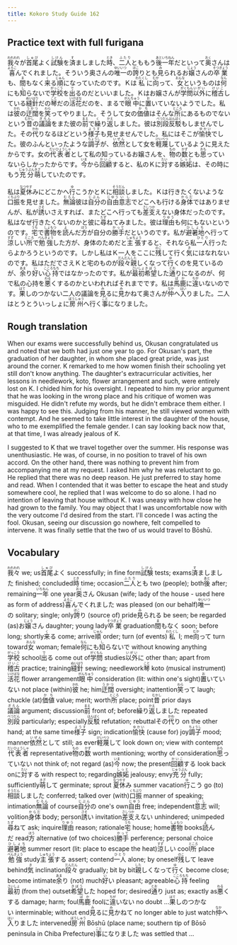 ```yaml
---
title: Kokoro Study Guide 162
---
```


## Practice text with full furigana

<p>
<ruby><rb>我々</rb><rt>われわれ</rt></ruby>が<ruby><rb>首尾</rb><rt>しゅび</rt></ruby>よく<ruby><rb>試験</rb><rt>しけん</rt></ruby>を<ruby><rb>済</rb><rt>す</rt></ruby>ましました<ruby><rb>時</rb><rt>とき</rt></ruby>、<ruby><rb>二人</rb><rt>ふたり</rt></ruby>とももう<ruby><rb>後</rb><rt>あと</rt></ruby><ruby><rb>一年</rb><rt>いちねん</rt></ruby>だといって<ruby><rb>奥</rb><rt>おく</rt></ruby>さんは<ruby><rb>喜</rb><rt>よろこ</rt></ruby>んでくれました。そういう奥さんの<ruby><rb>唯一</rb><rt>ゆいいつ</rt></ruby>の<ruby><rb>誇</rb><rt>ほこ</rt></ruby>りとも<ruby><rb>見</rb><rt>み</rt></ruby>られるお<ruby><rb>嬢</rb><rt>じょう</rt></ruby>さんの<ruby><rb>卒業</rb><rt>そつぎょう</rt></ruby>も、<ruby><rb>間</rb><rt>ま</rt></ruby>もなく<ruby><rb>来</rb><rt>く</rt></ruby>る<ruby><rb>順</rb><rt>じゅん</rt></ruby>になっていたのです。Ｋは<ruby><rb>私</rb><rt>わたくし</rt></ruby>に<ruby><rb>向</rb><rt>むか</rt></ruby>って、<ruby><rb>女</rb><rt>おんな</rt></ruby>というものは<ruby><rb>何</rb><rt>なん</rt></ruby>にも<ruby><rb>知</rb><rt>し</rt></ruby>らないで<ruby><rb>学校</rb><rt>がっこう</rt></ruby>を<ruby><rb>出</rb><rt>で</rt></ruby>るのだといいました。Ｋはお嬢さんが<ruby><rb>学問</rb><rt>がくもん</rt></ruby><ruby><rb>以外</rb><rt>いがい</rt></ruby>に<ruby><rb>稽古</rb><rt>けいこ</rt></ruby>している<ruby><rb>縫針</rb><rt>ぬいはり</rt></ruby>だの<ruby><rb>琴</rb><rt>こと</rt></ruby>だの<ruby><rb>活花</rb><rt>いけばな</rt></ruby>だのを、まるで<ruby><rb>眼中</rb><rt>がんちゅう</rt></ruby>に<ruby><rb>置</rb><rt>お</rt></ruby>いていないようでした。私は<ruby><rb>彼</rb><rt>かれ</rt></ruby>の<ruby><rb>迂闊</rb><rt>うかつ</rt></ruby>を<ruby><rb>笑</rb><rt>わら</rt></ruby>ってやりました。そうして女の<ruby><rb>価値</rb><rt>かち</rt></ruby>はそんな<ruby><rb>所</rb><rt>ところ</rt></ruby>にあるものでないという<ruby><rb>昔</rb><rt>むかし</rt></ruby>の<ruby><rb>議論</rb><rt>ぎろん</rt></ruby>をまた彼の<ruby><rb>前</rb><rt>まえ</rt></ruby>で<ruby><rb>繰</rb><rt>く</rt></ruby>り<ruby><rb>返</rb><rt>かえ</rt></ruby>しました。彼は<ruby><rb>別段</rb><rt>べつだん</rt></ruby><ruby><rb>反駁</rb><rt>はんばく</rt></ruby>もしませんでした。その<ruby><rb>代</rb><rt>かわ</rt></ruby>りなるほどという<ruby><rb>様子</rb><rt>ようす</rt></ruby>も見せませんでした。私にはそこが<ruby><rb>愉快</rb><rt>ゆかい</rt></ruby>でした。彼のふんといったような<ruby><rb>調子</rb><rt>ちょうし</rt></ruby>が、<ruby><rb>依然</rb><rt>いぜん</rt></ruby>として女を<ruby><rb>軽蔑</rb><rt>けいべつ</rt></ruby>しているように見えたからです。女の<ruby><rb>代表者</rb><rt>だいひょうしゃ</rt></ruby>として私の知っているお嬢さんを、<ruby><rb>物</rb><rt>もの</rt></ruby>の<ruby><rb>数</rb><rt>かず</rt></ruby>とも<ruby><rb>思</rb><rt>おも</rt></ruby>っていないらしかったからです。<ruby><rb>今</rb><rt>いま</rt></ruby>から<ruby><rb>回顧</rb><rt>かいこ</rt></ruby>すると、私のＫに<ruby><rb>対</rb><rt>たい</rt></ruby>する<ruby><rb>嫉妬</rb><rt>しっと</rt></ruby>は、その時にもう<ruby><rb>充分</rb><rt>じゅうぶん</rt></ruby><ruby><rb>萌</rb><rt>きざ</rt></ruby>していたのです。
</p>

<p>
私は<ruby><rb>夏休</rb><rt>なつやす</rt></ruby>みにどこかへ<ruby><rb>行</rb><rt>ゆ</rt></ruby>こうかとＫに<ruby><rb>相談</rb><rt>そうだん</rt></ruby>しました。Ｋは行きたくないような<ruby><rb>口振</rb><rt>くちぶり</rt></ruby>を見せました。<ruby><rb>無論</rb><rt>むろん</rt></ruby>彼は<ruby><rb>自分</rb><rt>じぶん</rt></ruby>の<ruby><rb>自由</rb><rt>じゆう</rt></ruby><ruby><rb>意志</rb><rt>いし</rt></ruby>でどこへも行ける<ruby><rb>身体</rb><rt>からだ</rt></ruby>ではありませんが、私が<ruby><rb>誘</rb><rt>さそ</rt></ruby>いさえすれば、またどこへ行っても<ruby><rb>差支</rb><rt>さしつか</rt></ruby>えない身体だったのです。私はなぜ行きたくないのかと彼に<ruby><rb>尋</rb><rt>たず</rt></ruby>ねてみました。彼は<ruby><rb>理由</rb><rt>りゆう</rt></ruby>も何にもないというのです。<ruby><rb>宅</rb><rt>うち</rt></ruby>で<ruby><rb>書物</rb><rt>しょもつ</rt></ruby>を<ruby><rb>読</rb><rt>よ</rt></ruby>んだ<ruby><rb>方</rb><rt>ほう</rt></ruby>が自分の<ruby><rb>勝手</rb><rt>かって</rt></ruby>だというのです。私が<ruby><rb>避暑地</rb><rt>ひしょち</rt></ruby>へ行って<ruby><rb>涼</rb><rt>すず</rt></ruby>しい<ruby><rb>所</rb><rt>ところ</rt></ruby>で<ruby><rb>勉強</rb><rt>べんきょう</rt></ruby>した方が、身体のためだと<ruby><rb>主張</rb><rt>しゅちょう</rt></ruby>すると、それなら私<ruby><rb>一人</rb><rt>ひとり</rt></ruby>行ったらよかろうというのです。しかし私はＫ一人をここに<ruby><rb>残</rb><rt>のこ</rt></ruby>して行く<ruby><rb>気</rb><rt>き</rt></ruby>にはなれないのです。私はただでさえＫと宅のものが<ruby><rb>段々</rb><rt>だんだん</rt></ruby><ruby><rb>親</rb><rt>した</rt></ruby>しくなって<ruby><rb>行</rb><rt>ゆ</rt></ruby>くのを見ているのが、<ruby><rb>余</rb><rt>あま</rt></ruby>り<ruby><rb>好</rb><rt>い</rt></ruby>い<ruby><rb>心持</rb><rt>こころもち</rt></ruby>ではなかったのです。私が<ruby><rb>最初</rb><rt>さいしょ</rt></ruby><ruby><rb>希望</rb><rt>きぼう</rt></ruby>した<ruby><rb>通</rb><rt>とお</rt></ruby>りになるのが、何で私の心持を<ruby><rb>悪</rb><rt>わる</rt></ruby>くするのかといわれればそれまでです。私は<ruby><rb>馬鹿</rb><rt>ばか</rt></ruby>に<ruby><rb>違</rb><rt>ちが</rt></ruby>いないのです。<ruby><rb>果</rb><rt>はて</rt></ruby>しのつかない二人の議論を<ruby><rb>見</rb><rt>み</rt></ruby>るに<ruby><rb>見</rb><rt>み</rt></ruby>かねて奥さんが<ruby><rb>仲</rb><rt>なか</rt></ruby>へ<ruby><rb>入</rb><rt>はい</rt></ruby>りました。二人はとうとういっしょに<ruby><rb>房州</rb><rt>ぼうしゅう</rt></ruby>へ行く<ruby><rb>事</rb><rt>こと</rt></ruby>になりました。
</p>


## Rough translation

When our exams were successfully behind us, Okusan congratulated us and noted that we both had just one year to go. For Okusan's part, the graduation of her daughter, in whom she placed great pride, was just around the corner. K remarked to me how women finish their schooling yet still don't know anything. The daughter's extracurricular activities, her lessons in needlework, koto, flower arrangement and such, were entirely lost on K. I chided him for his oversight. I repeated to him my prior argument that he was looking in the wrong place and his critique of women was misguided. He didn't refute my words, but he didn't embrace them either. I was happy to see this. Judging from his manner, he still viewed women with contempt. And he seemed to take little interest in the daughter of the house, who to me exemplified the female gender. I can say looking back now that, at that time, I was already jealous of K.

I suggested to K that we travel together over the summer. His response was unenthusiastic. He was, of course, in no position to travel of his own accord. On the other hand, there was nothing to prevent him from accompanying me at my request. I asked him why he was reluctant to go. He replied that there was no deep reason. He just preferred to stay home and read. When I contended that it was better to escape the heat and study somewhere cool, he replied that I was welcome to do so alone. I had no intention of leaving that house without K. I was uneasy with how close he had grown to the family. You may object that I was uncomfortable now with the very outcome I'd desired from the start. I'll concede I was acting the fool. Okusan, seeing our discussion go nowhere, felt compelled to intervene. It was finally settle that the two of us would travel to Bōshū.      


## Vocabulary

<p>
<span class="vocabstudy"><ruby><rb>我々</rb><rt>われわれ</rt></ruby>&nbsp;we; us</span><span class="vocabstudy"><ruby><rb>首尾</rb><rt>しゅび</rt></ruby>よく&nbsp;successfully; in fine form</span><span class="vocabstudy"><ruby><rb>試験</rb><rt>しけん</rt></ruby>&nbsp;tests; exams</span><span class="vocabstudy"><ruby><rb>済</rb><rt>す</rt></ruby>ましました&nbsp;finished; concluded</span><span class="vocabstudy"><ruby><rb>時</rb><rt>とき</rt></ruby>&nbsp;time; occasion</span><span class="vocabstudy"><ruby><rb>二人</rb><rt>ふたり</rt></ruby>とも&nbsp;two (people); both</span><span class="vocabstudy"><ruby><rb>後</rb><rt>あと</rt></ruby>&nbsp;after; remaining</span><span class="vocabstudy"><ruby><rb>一年</rb><rt>いちねん</rt></ruby>&nbsp;one year</span><span class="vocabstudy"><ruby><rb>奥</rb><rt>おく</rt></ruby>さん&nbsp;Okusan (wife; lady of the house - used here as form of address)</span><span class="vocabstudy"><ruby><rb>喜</rb><rt>よろこ</rt></ruby>んでくれました&nbsp;was pleased (on our behalf)</span><span class="vocabstudy"><ruby><rb>唯一</rb><rt>ゆいいつ</rt></ruby>の&nbsp;solitary; single; only</span><span class="vocabstudy"><ruby><rb>誇</rb><rt>ほこ</rt></ruby>り&nbsp;(source of) pride</span><span class="vocabstudy"><ruby><rb>見</rb><rt>み</rt></ruby>られる&nbsp;be seen; be regarded (as)</span><span class="vocabstudy">お<ruby><rb>嬢</rb><rt>じょう</rt></ruby>さん&nbsp;daughter; young lady</span><span class="vocabstudy"><ruby><rb>卒業</rb><rt>そつぎょう</rt></ruby>&nbsp;graduation</span><span class="vocabstudy"><ruby><rb>間</rb><rt>ま</rt></ruby>もなく&nbsp;soon; before long; shortly</span><span class="vocabstudy"><ruby><rb>来</rb><rt>く</rt></ruby>る&nbsp;come; arrive</span><span class="vocabstudy"><ruby><rb>順</rb><rt>じゅん</rt></ruby>&nbsp;order; turn (of events)</span><span class="vocabstudy"><ruby><rb>私</rb><rt>わたくし</rt></ruby>&nbsp;I; me</span><span class="vocabstudy"><ruby><rb>向</rb><rt>むか</rt></ruby>って&nbsp;turn toward</span><span class="vocabstudy"><ruby><rb>女</rb><rt>おんな</rt></ruby>&nbsp;woman; female</span><span class="vocabstudy"><ruby><rb>何</rb><rt>なん</rt></ruby>にも<ruby><rb>知</rb><rt>し</rt></ruby>らないで&nbsp;without knowing anything</span><span class="vocabstudy"><ruby><rb>学校</rb><rt>がっこう</rt></ruby>&nbsp;school</span><span class="vocabstudy"><ruby><rb>出</rb><rt>で</rt></ruby>る&nbsp;come out of</span><span class="vocabstudy"><ruby><rb>学問</rb><rt>がくもん</rt></ruby>&nbsp;studies</span><span class="vocabstudy"><ruby><rb>以外</rb><rt>いがい</rt></ruby>に&nbsp;other than; apart from</span><span class="vocabstudy"><ruby><rb>稽古</rb><rt>けいこ</rt></ruby>&nbsp;practice; training</span><span class="vocabstudy"><ruby><rb>縫針</rb><rt>ぬいはり</rt></ruby>&nbsp;sewing; needlework</span><span class="vocabstudy"><ruby><rb>琴</rb><rt>こと</rt></ruby>&nbsp;koto (musical instrument)</span><span class="vocabstudy"><ruby><rb>活花</rb><rt>いけばな</rt></ruby>&nbsp;flower arrangement</span><span class="vocabstudy"><ruby><rb>眼中</rb><rt>がんちゅう</rt></ruby>&nbsp;consideration (lit: within one's sight)</span><span class="vocabstudy"><ruby><rb>置</rb><rt>お</rt></ruby>いていない&nbsp;not place (within)</span><span class="vocabstudy"><ruby><rb>彼</rb><rt>かれ</rt></ruby>&nbsp;he; him</span><span class="vocabstudy"><ruby><rb>迂闊</rb><rt>うかつ</rt></ruby>&nbsp;oversight; inattention</span><span class="vocabstudy"><ruby><rb>笑</rb><rt>わら</rt></ruby>って&nbsp;laugh; chuckle (at)</span><span class="vocabstudy"><ruby><rb>価値</rb><rt>かち</rt></ruby>&nbsp;value; merit; worth</span><span class="vocabstudy"><ruby><rb>所</rb><rt>ところ</rt></ruby>&nbsp;place; point</span><span class="vocabstudy"><ruby><rb>昔</rb><rt>むかし</rt></ruby>&nbsp;prior days</span><span class="vocabstudy"><ruby><rb>議論</rb><rt>ぎろん</rt></ruby>&nbsp;argument; discussion</span><span class="vocabstudy"><ruby><rb>前</rb><rt>まえ</rt></ruby>&nbsp;front of; before</span><span class="vocabstudy"><ruby><rb>繰</rb><rt>く</rt></ruby>り<ruby><rb>返</rb><rt>かえ</rt></ruby>しました&nbsp;repeated</span><span class="vocabstudy"><ruby><rb>別段</rb><rt>べつだん</rt></ruby>&nbsp;particularly; especially</span><span class="vocabstudy"><ruby><rb>反駁</rb><rt>はんばく</rt></ruby>&nbsp;refutation; rebuttal</span><span class="vocabstudy">その<ruby><rb>代</rb><rt>かわ</rt></ruby>り&nbsp;on the other hand; at the same time</span><span class="vocabstudy"><ruby><rb>様子</rb><rt>ようす</rt></ruby>&nbsp;sign; indication</span><span class="vocabstudy"><ruby><rb>愉快</rb><rt>ゆかい</rt></ruby>&nbsp;(cause for) joy</span><span class="vocabstudy"><ruby><rb>調子</rb><rt>ちょうし</rt></ruby>&nbsp;mood; manner</span><span class="vocabstudy"><ruby><rb>依然</rb><rt>いぜん</rt></ruby>として&nbsp;still; as ever</span><span class="vocabstudy"><ruby><rb>軽蔑</rb><rt>けいべつ</rt></ruby>して&nbsp;look down on; view with contempt</span><span class="vocabstudy"><ruby><rb>代表者</rb><rt>だいひょうしゃ</rt></ruby>&nbsp;representative</span><span class="vocabstudy"><ruby><rb>物</rb><rt>もの</rt></ruby>の<ruby><rb>数</rb><rt>かず</rt></ruby>&nbsp;worth mentioning; worthy of consideration</span><span class="vocabstudy"><ruby><rb>思</rb><rt>おも</rt></ruby>っていない&nbsp;not think of; not regard (as)</span><span class="vocabstudy"><ruby><rb>今</rb><rt>いま</rt></ruby>&nbsp;now; the present</span><span class="vocabstudy"><ruby><rb>回顧</rb><rt>かいこ</rt></ruby>する&nbsp;look back on</span><span class="vocabstudy">に<ruby><rb>対</rb><rt>たい</rt></ruby>する&nbsp;with respect to; regarding</span><span class="vocabstudy"><ruby><rb>嫉妬</rb><rt>しっと</rt></ruby>&nbsp;jealousy; envy</span><span class="vocabstudy"><ruby><rb>充分</rb><rt>じゅうぶん</rt></ruby>&nbsp;fully; sufficiently</span><span class="vocabstudy"><ruby><rb>萌</rb><rt>きざ</rt></ruby>して&nbsp;germinate; sprout</span>
<span class="vocabstudy"><ruby><rb>夏休</rb><rt>なつやす</rt></ruby>み&nbsp;summer vacation</span><span class="vocabstudy"><ruby><rb>行</rb><rt>ゆ</rt></ruby>こう&nbsp;go (to)</span><span class="vocabstudy"><ruby><rb>相談</rb><rt>そうだん</rt></ruby>しました&nbsp;conferred; talked over (with)</span><span class="vocabstudy"><ruby><rb>口振</rb><rt>くちぶり</rt></ruby>&nbsp;manner of speaking; intimation</span><span class="vocabstudy"><ruby><rb>無論</rb><rt>むろん</rt></ruby>&nbsp;of course</span><span class="vocabstudy"><ruby><rb>自分</rb><rt>じぶん</rt></ruby>の&nbsp;one's own</span><span class="vocabstudy"><ruby><rb>自由</rb><rt>じゆう</rt></ruby>&nbsp;free; independent</span><span class="vocabstudy"><ruby><rb>意志</rb><rt>いし</rt></ruby>&nbsp;will; volition</span><span class="vocabstudy"><ruby><rb>身体</rb><rt>からだ</rt></ruby>&nbsp;body; person</span><span class="vocabstudy"><ruby><rb>誘</rb><rt>さそ</rt></ruby>い&nbsp;invitation</span><span class="vocabstudy"><ruby><rb>差支</rb><rt>さしつか</rt></ruby>えない&nbsp;unhindered; unimpeded</span><span class="vocabstudy"><ruby><rb>尋</rb><rt>たず</rt></ruby>ねて&nbsp;ask; inquire</span><span class="vocabstudy"><ruby><rb>理由</rb><rt>りゆう</rt></ruby>&nbsp;reason; rationale</span><span class="vocabstudy"><ruby><rb>宅</rb><rt>うち</rt></ruby>&nbsp;house; home</span><span class="vocabstudy"><ruby><rb>書物</rb><rt>しょもつ</rt></ruby>&nbsp;books</span><span class="vocabstudy"><ruby><rb>読</rb><rt>よ</rt></ruby>んだ&nbsp;read</span><span class="vocabstudy"><ruby><rb>方</rb><rt>ほう</rt></ruby>&nbsp;alternative (of two choices)</span><span class="vocabstudy"><ruby><rb>勝手</rb><rt>かって</rt></ruby>&nbsp;perference; personal choice</span><span class="vocabstudy"><ruby><rb>避暑地</rb><rt>ひしょち</rt></ruby>&nbsp;summer resort (lit: place to escape the heat)</span><span class="vocabstudy"><ruby><rb>涼</rb><rt>すず</rt></ruby>しい&nbsp;cool</span><span class="vocabstudy"><ruby><rb>所</rb><rt>ところ</rt></ruby>&nbsp;place</span><span class="vocabstudy"><ruby><rb>勉強</rb><rt>べんきょう</rt></ruby>&nbsp;study</span><span class="vocabstudy"><ruby><rb>主張</rb><rt>しゅちょう</rt></ruby>する&nbsp;assert; contend</span><span class="vocabstudy"><ruby><rb>一人</rb><rt>ひとり</rt></ruby>&nbsp;alone; by oneself</span><span class="vocabstudy"><ruby><rb>残</rb><rt>のこ</rt></ruby>して&nbsp;leave behind</span><span class="vocabstudy"><ruby><rb>気</rb><rt>き</rt></ruby>&nbsp;inclination</span><span class="vocabstudy"><ruby><rb>段々</rb><rt>だんだん</rt></ruby>&nbsp;gradually; bit by bit</span><span class="vocabstudy"><ruby><rb>親</rb><rt>した</rt></ruby>しくなって<ruby><rb>行</rb><rt>ゆ</rt></ruby>く&nbsp;become close; become intimate</span><span class="vocabstudy"><ruby><rb>余</rb><rt>あま</rt></ruby>り&nbsp;(not) much</span><span class="vocabstudy"><ruby><rb>好</rb><rt>い</rt></ruby>い&nbsp;pleasant; agreeable</span><span class="vocabstudy"><ruby><rb>心持</rb><rt>こころもち</rt></ruby>&nbsp;feeling</span><span class="vocabstudy"><ruby><rb>最初</rb><rt>さいしょ</rt></ruby>&nbsp;(from the) outset</span><span class="vocabstudy"><ruby><rb>希望</rb><rt>きぼう</rt></ruby>した&nbsp;hoped for; desired</span><span class="vocabstudy"><ruby><rb>通</rb><rt>とお</rt></ruby>り&nbsp;just as; exactly as</span><span class="vocabstudy"><ruby><rb>悪</rb><rt>わる</rt></ruby>くする&nbsp;damage; harm; foul</span><span class="vocabstudy"><ruby><rb>馬鹿</rb><rt>ばか</rt></ruby>&nbsp;fool</span><span class="vocabstudy">に<ruby><rb>違</rb><rt>ちが</rt></ruby>いない&nbsp;no doubt ...</span><span class="vocabstudy"><ruby><rb>果</rb><rt>はて</rt></ruby>しのつかない&nbsp;interminable; without end</span><span class="vocabstudy"><ruby><rb>見</rb><rt>み</rt></ruby>るに<ruby><rb>見</rb><rt>み</rt></ruby>かねて&nbsp;no longer able to just watch</span><span class="vocabstudy"><ruby><rb>仲</rb><rt>なか</rt></ruby>へ<ruby><rb>入</rb><rt>はい</rt></ruby>りました&nbsp;intervened</span><span class="vocabstudy"><ruby><rb>房州</rb><rt>ぼうしゅう</rt></ruby>&nbsp;Bōshū (place name; southern tip of Bōsō peninsula in Chiba Prefecture)</span><span class="vocabstudy"><ruby><rb>事</rb><rt>こと</rt></ruby>になりました&nbsp;was settled that ...</span>
</p>
